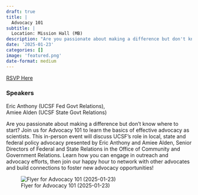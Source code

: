 ```yaml
---
draft: true 
title: |
  Advocacy 101
subtitle: |
  Location: Mission Hall (MB)
description: "Are you passionate about making a difference but don't know where to start? Join us for Advocacy 101 to learn the basics of effective advocacy as scientists."
date: '2025-01-23'
categories: []
image: 'featured.png'
date-format: medium 
---
```

<a href=https://www.eventbrite.com/e/1144807653509?aff=oddtdtcreator class='btn btn-danger'>RSVP Here</a>

### Speakers  
Eric Anthony (UCSF Fed Govt Relations),  
Amiee Alden (UCSF State Govt Relations)

Are you passionate about making a difference but don't know where to start? Join us for Advocacy 101 to learn the basics of effective advocacy as scientists. This in-person event will discuss UCSF's role in local, state and federal policy advocacy presented by Eric Anthony and Amiee Alden, Senior Directors of Federal and State Relations in the Office of Community and Government Relations. Learn how you can engage in outreach and advocacy efforts, then join our happy hour to network with other advocates and build connections to foster new advocacy opportunities!

![Flyer for Advocacy 101 (2025-01-23)](featured.png){.lightbox}
